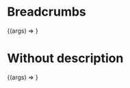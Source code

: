 
<Meta title="Breadcrumbs" component={Breadcrumbs} argTypes={{}} />

# Breadcrumbs

<Canvas>
  <Story
    name="Default"
    args={{
      items: [
        { label: "Hem", url: "#" },
        { label: "Nyhetsarkiv", url: "#" },
        { label: "2020", url: "#" },
        { label: "Mars", url: "#" },
        { label: "Badhuset stängt från och med idag", url: "#" },
      ],
    }}
  >
    {(args) => <Breadcrumbs {...args} />}
  </Story>
</Canvas>

# Without description

<Canvas>
  <Story
    name="Without description"
    args={{
      hideDescription: true,
      items: [
        { label: "Hem", url: "#" },
        { label: "Nyhetsarkiv", url: "#" },
        { label: "2020", url: "#" },
        { label: "Mars", url: "#" },
        { label: "Badhuset stängt från och med idag", url: "#" },
      ],
    }}
  >
    {(args) => <Breadcrumbs {...args} />}
  </Story>
</Canvas>
